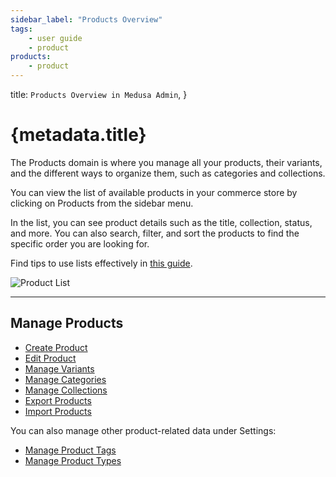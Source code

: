 ```yaml
---
sidebar_label: "Products Overview"
tags:
    - user guide
    - product
products:
    - product
---
```


  title: `Products Overview in Medusa Admin`,
}

# {metadata.title}

The Products domain is where you manage all your products, their variants, and the different ways to organize them, such as categories and collections.

You can view the list of available products in your commerce store by clicking on Products from the sidebar menu.

In the list, you can see product details such as the title, collection, status, and more. You can also search, filter, and sort the products to find the specific order you are looking for.

<Note title="Tip">

Find tips to use lists effectively in [this guide](../tips/lists/page.mdx).

</Note>

![Product List](https://res.cloudinary.com/dza7lstvk/image/upload/v1739530936/User%20Guide/Screenshot_2025-02-14_at_1.01.35_PM_ecyltl.png)

---

## Manage Products

- [Create Product](./create/page.mdx)
- [Edit Product](./edit/page.mdx)
- [Manage Variants](./variants/page.mdx)
- [Manage Categories](./categories/page.mdx)
- [Manage Collections](./collections/page.mdx)
- [Export Products](./export/page.mdx)
- [Import Products](./import/page.mdx)

You can also manage other product-related data under Settings:

- [Manage Product Tags](../settings/product-tags/page.mdx)
- [Manage Product Types](../settings/product-types/page.mdx)
